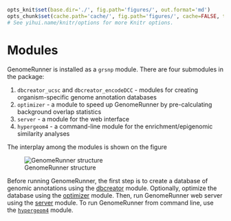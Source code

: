 ```r

opts_knit$set(base.dir='./', fig.path='figures/', out.format='md')
opts_chunk$set(cache.path='cache/', fig.path='figures/', cache=FALSE, tidy=TRUE, fig.keep='high', echo=TRUE, dpi=300, out.width=700, prompt=FALSE, comment='##', results='markup', eval=FALSE)
# See yihui.name/knitr/options for more Knitr options.
```

Modules
========================================================

GenomeRunner is installed as a `grsnp` module. There are four submodules in the package:

1. `dbcreator_ucsc` and `dbcreator_encodeDCC` - modules for creating organism-specific genome annotation databases
2. `optimizer` - a module to speed up GenomeRunner by pre-calculating background overlap statistics
3. `server` - a module for the web interface
4. `hypergeom4` - a command-line module for the enrichment/epigenomic similarity analyses

The interplay among the modules is shown on the figure 

![GenomeRunner structure](../figures/GRstructure.png)

Before running GenomeRunner, the first step is to create a database of genomic annotations using the  [dbcreator](../dbcreator/dbcreator.md) module. Optionally, optimize the database using the [optimizer](../optimizer/optimizer.md) module. Then, run GenomeRunner web server using the [server](../server/server.md) module. To run GenomeRunner from command line, use the [`hypergeom4`](../hypergeom4/hypergeom4.md) module.